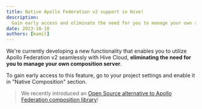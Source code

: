 ```yaml
---
title: Native Apollo Federation v2 support in Hive!
description:
  Gain early access and eliminate the need for you to manage your own schema composition server.
date: 2023-10-10
authors: [kamil]
---
```


We're currently developing a new functionality that enables you to utilize Apollo Federation v2
seamlessly with Hive Cloud, **eliminating the need for you to manage your own composition server**.

To gain early access to this feature, go to your project settings and enable it in "Native
Composition" section.

> We recently introduced an
> [Open Source alternative to Apollo Federation composition library](https://the-guild.dev/blog/open-source-apollo-federation)!
